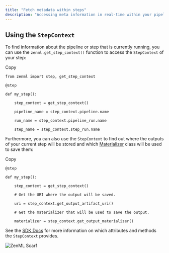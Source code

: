 ```yaml
---
title: "Fetch metadata within steps"
description: "Accessing meta information in real-time within your pipeline."
---
```


## Using the `StepContext`

To find information about the pipeline or step that is currently running, you can use the `zenml.get_step_context()` function to access the `StepContext` of your step:

Copy

```
from zenml import step, get_step_context

@step

def my_step():

    step_context = get_step_context()

    pipeline_name = step_context.pipeline.name

    run_name = step_context.pipeline_run.name

    step_name = step_context.step_run.name
```

Furthermore, you can also use the `StepContext` to find out where the outputs of your current step will be stored and which [Materializer](/how-to/handle-data-artifacts/handle-custom-data-types) class will be used to save them:

Copy

```
@step

def my_step():

    step_context = get_step_context()

    # Get the URI where the output will be saved.

    uri = step_context.get_output_artifact_uri()

    # Get the materializer that will be used to save the output.

    materializer = step_context.get_output_materializer() 
```

See the [SDK Docs](https://sdkdocs.zenml.io/latest/core%5Fcode%5Fdocs/core-new/#zenml.new.steps.step%5Fcontext.StepContext) for more information on which attributes and methods the `StepContext` provides.

![ZenML Scarf](/images/how-to/track-metrics-metadata)